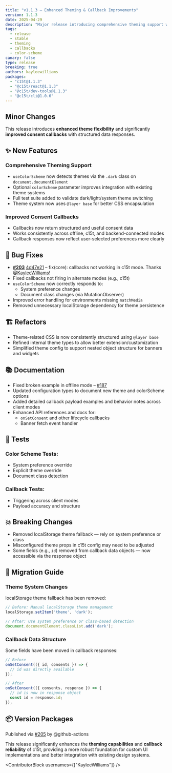 ```yaml
---
title: "v1.1.3 — Enhanced Theming & Callback Improvements"
version: 1.1.3
date: 2025-04-29
description: "Major release introducing comprehensive theming support with dark/light/system detection, improved consent callbacks with structured data, and enhanced color scheme integration. Includes breaking changes for theme system and callback data structure."
tags:
  - release
  - stable
  - theming
  - callbacks
  - color-scheme
canary: false
type: release
breaking: true
authors: kayleewilliams
packages:
  - "c15t@1.1.3"
  - "@c15t/react@1.1.3"
  - "@c15t/dev-tools@1.1.3"
  - "@c15t/cli@1.0.6"
---
```


## Minor Changes

This release introduces **enhanced theme flexibility** and significantly **improved consent callbacks** with structured data responses.

## ✨ New Features

### Comprehensive Theming Support

- `useColorScheme` now detects themes via the `.dark` class on `document.documentElement`
- Optional `colorScheme` parameter improves integration with existing theme systems
- Full test suite added to validate dark/light/system theme switching
- Theme system now uses `@layer base` for better CSS encapsulation

### Improved Consent Callbacks

- Callbacks now return structured and useful consent data
- Works consistently across offline, c15t, and backend-connected modes
- Callback responses now reflect user-selected preferences more clearly

## 🐛 Bug Fixes

- **[#203](https://github.com/c15t/c15t/issues/203)** [4d47e21](https://github.com/c15t/c15t/commit/4d47e2109bfc894f1666b19f4ff40d7398f10c57) – fix(core): callbacks not working in c15t mode. Thanks [@KayleeWilliams](https://github.com/KayleeWilliams)!
- Fixed callbacks not firing in alternate modes (e.g., c15t)
- `useColorScheme` now correctly responds to:
  - System preference changes
  - Document class changes (via MutationObserver)
- Improved error handling for environments missing `matchMedia`
- Removed unnecessary localStorage dependency for theme persistence

## 🏗️ Refactors

- Theme-related CSS is now consistently structured using `@layer base`
- Refined internal theme types to allow better extension/customization
- Simplified theme config to support nested object structure for banners and widgets

## 📚 Documentation

- Fixed broken example in offline mode – [#187](https://github.com/c15t/c15t/issues/187)
- Updated configuration types to document new theme and colorScheme options
- Added detailed callback payload examples and behavior notes across client modes
- Enhanced API references and docs for:
  - `onSetConsent` and other lifecycle callbacks
  - Banner fetch event handler

## 🧪 Tests

### Color Scheme Tests:
- System preference override
- Explicit theme override
- Document class detection

### Callback Tests:
- Triggering across client modes
- Payload accuracy and structure

## 💥 Breaking Changes

- Removed localStorage theme fallback — rely on system preference or class
- Misconfigured theme props in c15t config may need to be adjusted
- Some fields (e.g., `id`) removed from callback data objects — now accessible via the response object

## 🔄 Migration Guide

### Theme System Changes
localStorage theme fallback has been removed:
```js
// Before: Manual localStorage theme management
localStorage.setItem('theme', 'dark');

// After: Use system preference or class-based detection
document.documentElement.classList.add('dark');
```

### Callback Data Structure
Some fields have been moved in callback responses:
```js
// Before
onSetConsent(({ id, consents }) => {
  // id was directly available
});

// After
onSetConsent(({ consents, response }) => {
  // id is now in response object
  const id = response.id;
});
```

## 📦 Version Packages

Published via [#205](https://github.com/c15t/c15t/pull/205) by @github-actions

This release significantly enhances the **theming capabilities** and **callback reliability** of c15t, providing a more robust foundation for custom UI implementations and better integration with existing design systems.

<ContributorBlock usernames={["KayleeWilliams"]} />
